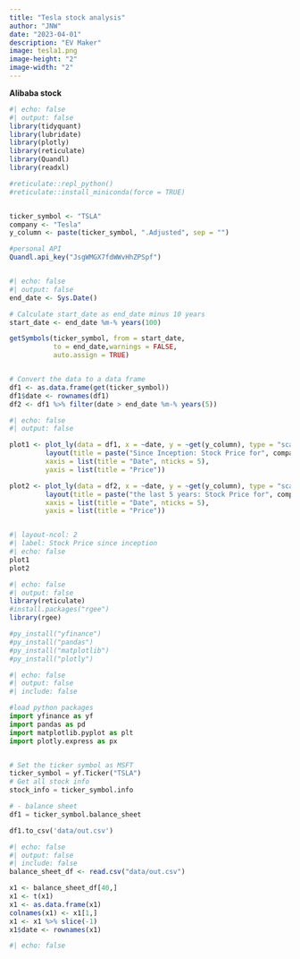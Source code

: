```yaml
---
title: "Tesla stock analysis"
author: "JNW"
date: "2023-04-01"
description: "EV Maker"
image: tesla1.png
image-height: "2"
image-width: "2"
---
```


**Alibaba stock**

```r
#| echo: false
#| output: false
library(tidyquant)
library(lubridate)
library(plotly)
library(reticulate)
library(Quandl)
library(readxl)

#reticulate::repl_python()
#reticulate::install_miniconda(force = TRUE)


ticker_symbol <- "TSLA"
company <- "Tesla"
y_column <- paste(ticker_symbol, ".Adjusted", sep = "")

#personal API
Quandl.api_key("JsgWMGX7fdWWvHhZPSpf")



```

```r
#| echo: false
#| output: false
end_date <- Sys.Date()

# Calculate start_date as end_date minus 10 years
start_date <- end_date %m-% years(100)

getSymbols(ticker_symbol, from = start_date,
           to = end_date,warnings = FALSE,
           auto.assign = TRUE)


# Convert the data to a data frame
df1 <- as.data.frame(get(ticker_symbol))
df1$date <- rownames(df1)
df2 <- df1 %>% filter(date > end_date %m-% years(5))


```

```r
#| echo: false
#| output: false

plot1 <- plot_ly(data = df1, x = ~date, y = ~get(y_column), type = "scatter", mode = "lines", name = paste(company,                   "stock")) %>%
         layout(title = paste("Since Inception: Stock Price for", company, "(", ticker_symbol, ")"),
         xaxis = list(title = "Date", nticks = 5),
         yaxis = list(title = "Price"))

plot2 <- plot_ly(data = df2, x = ~date, y = ~get(y_column), type = "scatter", mode = "lines", name = paste(company,                 "stock")) %>%
         layout(title = paste("the last 5 years: Stock Price for", company, "(", ticker_symbol, ")"),
         xaxis = list(title = "Date", nticks = 5),
         yaxis = list(title = "Price"))



```

```r
#| layout-ncol: 2
#| label: Stock Price since inception
#| echo: false
plot1
plot2

```

```r
#| echo: false
#| output: false
library(reticulate)
#install.packages("rgee")
library(rgee)

#py_install("yfinance")
#py_install("pandas")
#py_install("matplotlib")
#py_install("plotly")


```

```python
#| echo: false
#| output: false
#| include: false

#load python packages
import yfinance as yf
import pandas as pd
import matplotlib.pyplot as plt  
import plotly.express as px


# Set the ticker symbol as MSFT
ticker_symbol = yf.Ticker("TSLA")
# Get all stock info
stock_info = ticker_symbol.info

# - balance sheet
df1 = ticker_symbol.balance_sheet

df1.to_csv('data/out.csv') 

```

```r
#| echo: false
#| output: false
#| include: false
balance_sheet_df <- read.csv("data/out.csv")

x1 <- balance_sheet_df[40,]
x1 <- t(x1)
x1 <- as.data.frame(x1)
colnames(x1) <- x1[1,]
x1 <- x1 %>% slice(-1)
x1$date <- rownames(x1)

```

```r
#| echo: false

  
```
